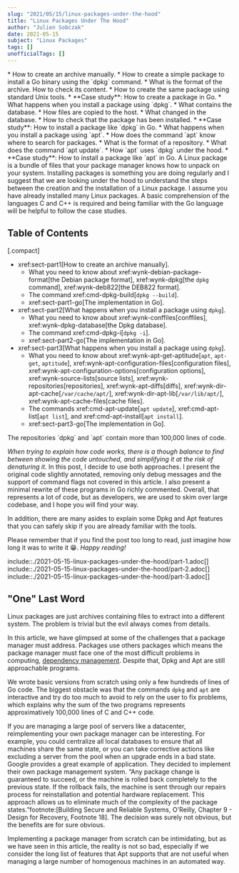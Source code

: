 ```yaml
---
slug: "2021/05/15/linux-packages-under-the-hood"
title: "Linux Packages Under The Hood"
author: "Julien Sobczak"
date: 2021-05-15
subject: "Linux Packages"
tags: []
unofficialTags: []
---
```



<Admonition type="note" className="None" title="What You Will Learn">
* How to create an archive manually.
  * How to create a simple package to install a Go binary using the `dpkg` command.
  * What is the format of the archive. How to check its content.
  * How to create the same package using standard Unix tools.
  * **Case study**: How to create a package in Go.
* What happens when you install a package using `dpkg`.
  * What contains the database.
  * How files are copied to the host.
  * What changed in the database.
  * How to check that the package has been installed.
  * **Case study**: How to install a package like `dpkg` in Go.
* What happens when you install a package using `apt`.
  * How does the command `apt` know where to search for packages.
  * What is the format of a repository.
  * What does the command `apt update`.
  * How `apt` uses `dpkg` under the hood.
  * **Case study**: How to install a package like `apt` in Go.
</Admonition>

<Lead>
A Linux package is a bundle of files that your package manager knows how to unpack on your system. Installing packages is something you are doing regularly and I suggest that we are looking under the hood to understand the steps between the creation and the installation of a Linux package.
</Lead>

<Admonition type="note" className="None" title="Prerequisites">
I assume you have already installed many Linux packages. A basic comprehension of the languages C and C++ is required and being familiar with the Go language will be helpful to follow the case studies.
</Admonition>

## Table of Contents

[.compact]
* xref:sect-part1[How to create an archive manually].
  * What you need to know about xref:wynk-debian-package-format[the Debian package format], xref:wynk-dpkg[the `dpkg` command], xref:wynk-deb822[the DEB822 format].
  * The command xref:cmd-dpkg-build[`dpkg --build`].
  * xref:sect-part1-go[The implementation in Go].
* xref:sect-part2[What happens when you install a package using `dpkg`].
  * What you need to know about xref:wynk-conffiles[conffiles], xref:wynk-dpkg-database[the Dpkg database].
  * The command xref:cmd-dpkg-i[`dpkg -i`].
  * xref:sect-part2-go[The implementation in Go].
* xref:sect-part3[What happens when you install a package using `dpkg`].
  * What you need to know about xref:wynk-apt-get-aptitude[`apt`, `apt-get`, `aptitude`], xref:wynk-apt-configuration-files[configuration files], xref:wynk-apt-configuration-options[configuration options], xref:wynk-source-lists[source lists], xref:wynk-repositories[repositories], xref:wynk-apt-diffs[diffs], xref:wynk-dir-apt-cache[`/var/cache/apt/`], xref:wynk-dir-apt-lib[`/var/lib/apt/`], xref:wynk-apt-cache-files[cache files].
  * The commands xref:cmd-apt-update[`apt update`], xref:cmd-apt-list[`apt list`], and xref:cmd-apt-install[`apt install`].
  * xref:sect-part3-go[The implementation in Go].

<Admonition type="note" className="tip" title="This post is long, really long.">
The repositories `dpkg` and `apt` contain more than 100,000 lines of code.

*When trying to explain how code works, there is a though balance to find between showing the code untouched, and simplifying it at the risk of denaturing it.* In this post, I decide to use both approaches. I present the original code slightly annotated, removing only debug messages and the support of command flags not covered in this article. I also present a minimal rewrite of these programs in Go richly commented. Overall, that represents a lot of code, but as developers, we are used to skim over large codebase, and I hope you will find your way.

In addition, there are many asides to explain some Dpkg and Apt features that you can safely skip if you are already familiar with the tools.

Please remember that if you find the post too long to read, just imagine how long it was to write it 😁. *Happy reading!*
</Admonition>


include::./2021-05-15-linux-packages-under-the-hood/part-1.adoc[]
include::./2021-05-15-linux-packages-under-the-hood/part-2.adoc[]
include::./2021-05-15-linux-packages-under-the-hood/part-3.adoc[]


## "One" Last Word

Linux packages are just archives containing files to extract into a different system. The problem is trivial but the evil always comes from details.

In this article, we have glimpsed at some of the challenges that a package manager must address. Packages use others packages which means the package manager must face one of the most difficult problems in computing, [dependency management](https://en.wikipedia.org/wiki/Dependency_hell). Despite that, Dpkg and Apt are still approachable programs.

We wrote basic versions from scratch using only a few hundreds of lines of Go code. The biggest obstacle was that the commands `dpkg` and `apt` are interactive and try do too much to avoid to rely on the user to fix problems, which explains why the sum of the two programs represents approximatively 100,000 lines of C and C++ code.

If you are managing a large pool of servers like a datacenter, reimplementing your own package manager can be interesting. For example, you could centralize all local databases to ensure that all machines share the same state, or you can take corrective actions like excluding a server from the pool when an upgrade ends in a bad state. Google provides a great example of application. They decided to implement their own package management system. “Any package change is guaranteed to succeed, or the machine is rolled back completely to the previous state. If the rollback fails, the machine is sent through our repairs process for reinstallation and potential hardware replacement. This approach allows us to eliminate much of the complexity of the package states.”footnote:[Building Secure and Reliable Systems, O'Reilly, Chapter 9 - Design for Recovery, Footnote 18]. The decision was surely not obvious, but the benefits are for sure obvious.

Implementing a package manager from scratch can be intimidating, but as we have seen in this article, the reality is not so bad, especially if we consider the long list of features that Apt supports that are not useful when managing a large number of homogenous machines in an automated way.
